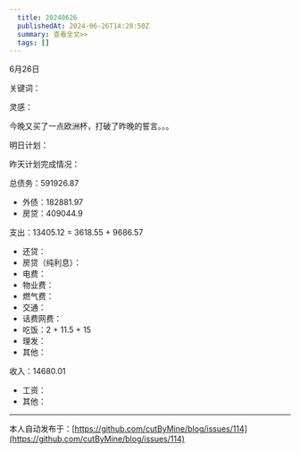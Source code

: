 ```yaml
---
  title: 20240626
  publishedAt: 2024-06-26T14:20:50Z
  summary: 查看全文>>
  tags: []
---
```



6月26日 

关键词：

灵感：

今晚又买了一点欧洲杯，打破了昨晚的誓言。。。

明日计划：

昨天计划完成情况：

总债务：591926.87
- 外债：182881.97
- 房贷：409044.9

支出：13405.12 = 3618.55 + 9686.57
- 还贷：
- 房贷（纯利息）：
- 电费：
- 物业费：
- 燃气费：
- 交通：
- 话费网费：
- 吃饭：2 + 11.5 + 15
- 理发：
- 其他：

收入：14680.01
- 工资：
- 其他：


---
本人自动发布于：[https://github.com/cutByMine/blog/issues/114](https://github.com/cutByMine/blog/issues/114)
